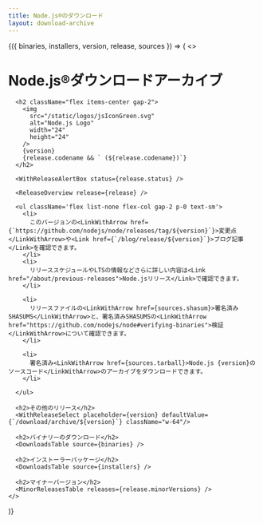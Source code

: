 ```yaml
---
title: Node.js®のダウンロード
layout: download-archive
---
```


<WithDownloadArchive>
  {({ binaries, installers, version, release, sources }) => (
    <>
      <h1>Node.js®ダウンロードアーカイブ</h1>

      <h2 className="flex items-center gap-2">
        <img
          src="/static/logos/jsIconGreen.svg"
          alt="Node.js Logo"
          width="24"
          height="24"
        />
        {version}
        {release.codename && ` (${release.codename})`}
      </h2>

      <WithReleaseAlertBox status={release.status} />

      <ReleaseOverview release={release} />

      <ul className='flex list-none flex-col gap-2 p-0 text-sm'>
        <li>
          このバージョンの<LinkWithArrow href={`https://github.com/nodejs/node/releases/tag/${version}`}>変更点</LinkWithArrow>や<Link href={`/blog/release/${version}`}>ブログ記事</Link>を確認できます。
        </li>
        <li>
          リリーススケジュールやLTSの情報などさらに詳しい内容は<Link href="/about/previous-releases">Node.jsリリース</Link>で確認できます。
        </li>

        <li>
          リリースファイルの<LinkWithArrow href={sources.shasum}>署名済みSHASUMS</LinkWithArrow>と、署名済みSHASUMSの<LinkWithArrow href="https://github.com/nodejs/node#verifying-binaries">検証</LinkWithArrow>について確認できます。
        </li>

        <li>
          署名済み<LinkWithArrow href={sources.tarball}>Node.js {version}のソースコード</LinkWithArrow>のアーカイブをダウンロードできます。
        </li>

      </ul>

      <h2>その他のリリース</h2>
      <WithReleaseSelect placeholder={version} defaultValue={`/download/archive/${version}`} className="w-64"/>

      <h2>バイナリーのダウンロード</h2>
      <DownloadsTable source={binaries} />

      <h2>インストーラーパッケージ</h2>
      <DownloadsTable source={installers} />

      <h2>マイナーバージョン</h2>
      <MinorReleasesTable releases={release.minorVersions} />
    </>

  )}
</WithDownloadArchive>
